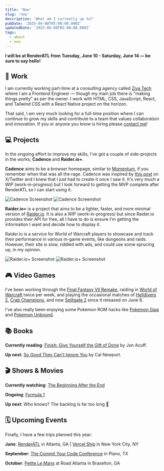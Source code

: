 ```yaml
---
title: 'Now'
slug: 'now'
description: 'What am I currently up to?'
pubDate: '2025-04-08T05:00:00.000Z'
updatedDate: '2025-06-08T05:00:00.000Z'
tags:
  - about
  - now
---
```



<WorkTag />

**I will be at RenderATL from Tuesday, June 10 - Saturday, June 14 — be sure to
say hello!**

## 💼 Work

I am currently working part-time at a consulting agency called <a href='https://ziva-tech.com/' target='_blank' rel='noopener noreferrer'>Ziva Tech</a> where I am a Frontend Engineer — though my main job there is "making things pretty" as per the owner. I work with HTML, CSS, JavaScript, React, and Tailwind CSS with a React Native project on the horizon.

That said, I am very much looking for a full-time position where I can continue to grow my skills and contribute to a team that values collaboration and innovation. If you or anyone you know is hiring please <a href='/contact'>contact me</a>!

## 💻 Projects

In the ongoing effort to improve my skills, I've got a couple of side-projects in the works; **Cadence** and **Raider.io+**.

**Cadence** aims to be a browser homepage, similar to <a href='https://momentumdash.com/' target='_blank' rel='noopener noreferrer'>Momentum</a>, if you remember when that was all the rage. Cadence was inspired by <a href='https://x.com/haydenbleasel/status/1930022190453535205' target='_blank' rel='noopener noreferrer'>this post</a> on X/Twitter and I knew that I just had to create it once I saw it. It's very much a WIP (work-in-progress) but I look forward to getting the MVP complete after RenderATL so I can start using it.

<div class="grid grid-cols-1 *:rounded-lg md:grid-cols-2 md:gap-4">
  <img src="/images/cadence-light.png" alt="Cadence Screenshot" />
  <img src="/images/cadence-dark.png" alt="Cadence Screenshot" />
</div>

**Raider.io+** is a project that aims to be a lighter, faster, and more minimal version of <a href='https://raider.io/' target='_blank' rel='noopener noreferrer'>Raider.io</a>. It is also a WIP (work-in-progress) but since Raider.io provides their API for free, all I have to do is ensure I'm getting the information I want and decide how to display it.

Raider.io is a service for World of Warcraft players to showcase and track their performance in various in-game events, like dungeons and raids. However, their site is slow, riddled with ads, and could use some sprucing up, in my opinion.

<div class="grid grid-cols-1 *:rounded-lg md:grid-cols-2 md:gap-4">
  <img src="/images/rio-plus-light.png" alt="Raider.io+ Screenshot" />
  <img src="/images/rio-plus-dark.png" alt="Raider.io+ Screenshot" />
</div>

## 🎮 Video Games

I've been working through the <a href='https://ffvii-remake-intergrade.square-enix-games.com/en-us/' target='_blank' rel='noopener noreferrer'>Final Fantasy VII Remake</a>, raiding in <a href='https://worldofwarcraft.blizzard.com/en-us/' target='_blank' rel='noopener noreferrer'>World of Warcraft</a> twice per week, and playing the occasional matches of <a href='https://store.steampowered.com/app/553850/HELLDIVERS_2/' target='_blank' rel='noopener noreferrer'>Helldivers 2</a>, <a href='https://crabchampions.com/' target='_blank' rel='noopener noreferrer'>Crab Champions</a>, and now <a href='https://www.splitgate.com/' target='_blank' rel='noopener noreferrer'>Splitgate 2</a> since it released on June 6.

I've also really been enjoying some Pokemon ROM hacks like <a href='https://sphericalice.com/' target='_blank' rel='noopener noreferrer'>Pokemon Gaia</a> and <a href='https://www.pokecommunity.com/threads/pok%C3%A9mon-unbound-completed.382178/' target='_blank' rel='noopener noreferrer'>Pokemon Unbound</a>.

## 📚 Books

**Currently reading**: <a href='https://store.jonacuff.com/finish-give-yourself-the-gift-of-done/' target='_blank' rel='noopener noreferrer'>Finish: Give Yourself the Gift of Done</a> by Jon Acuff.

**Up next**: <a href='https://www.barnesandnoble.com/w/so-good-they-cant-ignore-you-cal-newport/1110913726?ean=9781455509126' target='_blank' rel='noopener noreferrer'>So Good They Can't Ignore You</a> by Cal Newport.

## 🎬 Shows & Movies

**Currently watching**: <a href='https://www.crunchyroll.com/series/G24H1NWKE/the-beginning-after-the-end' target='_blank' rel='noopener noreferrer'>The Beginning After the End</a>

**Ongoing**: <a href='https://www.formula1.com/' target='_blank' rel='noopener noreferrer'>Formula 1</a>

**Up next**: Who knows? The backlog is far too long 🫠

## 🗓️ Upcoming Events

Finally, I have a few trips planned this year:

**June**: <a href='https://www.renderatl.com/' target='_blank' rel='noopener noreferrer'>RenderATL</a> in Atlanta, GA | <a href='https://vercel.com/ship' target='_blank' rel='noopener noreferrer'>Vercel Ship</a> in New York City, NY

**September**: <a href='https://www.commityourcode.com/' target='_blank' rel='noopener noreferrer'>The Commit Your Code Conference</a> in Plano, TX

**October**: <a href='https://www.roadatlanta.com/motul-petit-le-mans' target='_blank' rel='noopener noreferrer'>Petite Le Mans</a> at Road Atlanta in Braselton, GA
